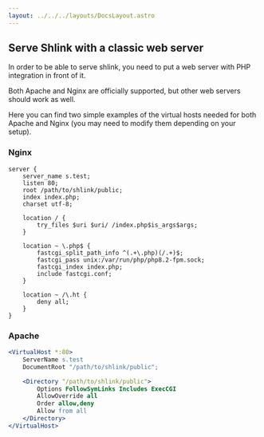 ```yaml
---
layout: ../../../layouts/DocsLayout.astro
---
```




## Serve Shlink with a classic web server

In order to be able to serve shlink, you need to put a web server with PHP integration in front of it.

Both Apache and Nginx are officially supported, but other web servers should work as well.

Here you can find two simple examples of the virtual hosts needed for both Apache and Nginx (you may need to modify them depending on your setup).

### Nginx

```nginx
server {
    server_name s.test;
    listen 80;
    root /path/to/shlink/public;
    index index.php;
    charset utf-8;

    location / {
        try_files $uri $uri/ /index.php$is_args$args;
    }

    location ~ \.php$ {
        fastcgi_split_path_info ^(.+\.php)(/.+)$;
        fastcgi_pass unix:/var/run/php/php8.2-fpm.sock;
        fastcgi_index index.php;
        include fastcgi.conf;
    }

    location ~ /\.ht {
        deny all;
    }
}
```

### Apache

```apache
<VirtualHost *:80>
    ServerName s.test
    DocumentRoot "/path/to/shlink/public";

    <Directory "/path/to/shlink/public">
        Options FollowSymLinks Includes ExecCGI
        AllowOverride all
        Order allow,deny
        Allow from all
    </Directory>
</VirtualHost>
```

